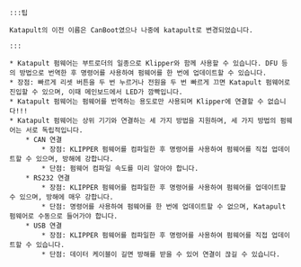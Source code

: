     :::팁

    Katapult의 이전 이름은 CanBoot였으나 나중에 katapult로 변경되었습니다.

    :::

    * Katapult 펌웨어는 부트로더의 일종으로 Klipper와 함께 사용할 수 있습니다. DFU 등의 방법으로 번역한 후 명령어를 사용하여 펌웨어를 한 번에 업데이트할 수 있습니다.
    * 장점: 빠르게 리셋 버튼을 두 번 누르거나 전원을 두 번 빠르게 끄면 Katapult 펌웨어로 진입할 수 있으며, 이때 메인보드에서 LED가 깜빡입니다.
    * Katapult 펌웨어는 펌웨어를 번역하는 용도로만 사용되며 Klipper에 연결할 수 없습니다!!!
    * Katapult 펌웨어는 상위 기기와 연결하는 세 가지 방법을 지원하며, 세 가지 방법의 펌웨어는 서로 독립적입니다.
        * CAN 연결
            * 장점: KLIPPER 펌웨어를 컴파일한 후 명령어를 사용하여 펌웨어를 직접 업데이트할 수 있으며, 방해에 강합니다.
            * 단점: 펌웨어 컴파일 속도를 미리 알아야 합니다.
        * RS232 연결
            * 장점: KLIPPER 펌웨어를 컴파일한 후 명령어를 사용하여 펌웨어를 업데이트할 수 있으며, 방해에 매우 강합니다.
            * 단점: 명령어를 사용하여 펌웨어를 한 번에 업데이트할 수 없으며, Katapult 펌웨어로 수동으로 들어가야 합니다.
        * USB 연결
            * 장점: KLIPPER 펌웨어를 컴파일한 후 명령어를 사용하여 펌웨어를 직접 업데이트할 수 있습니다.
            * 단점: 데이터 케이블이 길면 방해를 받을 수 있어 연결이 끊길 수 있습니다.

